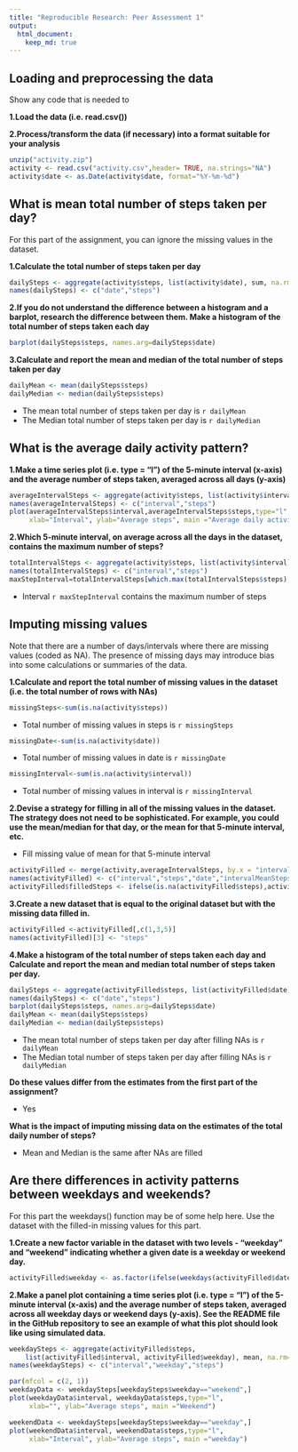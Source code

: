 ```yaml
---
title: "Reproducible Research: Peer Assessment 1"
output: 
  html_document:
    keep_md: true
---
```



## Loading and preprocessing the data

Show any code that is needed to

**1.Load the data (i.e. read.csv())**

**2.Process/transform the data (if necessary) into a format suitable for your analysis**

```r
unzip("activity.zip")
activity <- read.csv("activity.csv",header= TRUE, na.strings="NA")
activity$date <- as.Date(activity$date, format="%Y-%m-%d")
```

## What is mean total number of steps taken per day?

For this part of the assignment, you can ignore the missing values in the dataset.

**1.Calculate the total number of steps taken per day**

```r
dailySteps <- aggregate(activity$steps, list(activity$date), sum, na.rm=TRUE )
names(dailySteps) <- c("date","steps")
```

**2.If you do not understand the difference between a histogram and a barplot, research the difference between them. Make a histogram of the total number of steps taken each day**

```r
barplot(dailySteps$steps, names.arg=dailySteps$date)
```

**3.Calculate and report the mean and median of the total number of steps taken per day**

```r
dailyMean <- mean(dailySteps$steps)
dailyMedian <- median(dailySteps$steps)
```

- The mean total number of steps taken per day is `r dailyMean`
- The Median total number of steps taken per day is `r dailyMedian`

## What is the average daily activity pattern?

**1.Make a time series plot (i.e. type = "l") of the 5-minute interval (x-axis) and the average number of steps taken, averaged across all days (y-axis)**
```r
averageIntervalSteps <- aggregate(activity$steps, list(activity$interval), mean, na.rm=TRUE )
names(averageIntervalSteps) <- c("interval","steps")
plot(averageIntervalSteps$interval,averageIntervalSteps$steps,type="l",
     xlab="Interval", ylab="Average steps", main ="Average daily activity pattern")
```

**2.Which 5-minute interval, on average across all the days in the dataset, contains the maximum number of steps?**
```r
totalIntervalSteps <- aggregate(activity$steps, list(activity$interval), sum, na.rm=TRUE )
names(totalIntervalSteps) <- c("interval","steps")
maxStepInterval=totalIntervalSteps[which.max(totalIntervalSteps$steps),1]
```
- Interval `r maxStepInterval` contains the maximum number of steps

## Imputing missing values

Note that there are a number of days/intervals where there are missing values (coded as NA). The presence of missing days may introduce bias into some calculations or summaries of the data.

**1.Calculate and report the total number of missing values in the dataset (i.e. the total number of rows with NAs)**
```r
missingSteps<-sum(is.na(activity$steps))
```
- Total number of missing values in steps is `r missingSteps`

```r
missingDate<-sum(is.na(activity$date))
```
- Total number of missing values in date is `r missingDate`

```r
missingInterval<-sum(is.na(activity$interval))
```
- Total number of missing values in interval is `r missingInterval`

**2.Devise a strategy for filling in all of the missing values in the dataset. The strategy does not need to be sophisticated. For example, you could use the mean/median for that day, or the mean for that 5-minute interval, etc.**

- Fill missing value of mean for that 5-minute interval
```r
activityFilled <- merge(activity,averageIntervalSteps, by.x = "interval", by.y = "interval")
names(activityFilled) <- c("interval","steps","date","intervalMeanSteps")
activityFilled$filledSteps <- ifelse(is.na(activityFilled$steps),activityFilled$intervalMeanSteps,activityFilled$steps)
```

**3.Create a new dataset that is equal to the original dataset but with the missing data filled in.**
```r
activityFilled <-activityFilled[,c(1,3,5)]
names(activityFilled)[3] <- "steps"
```

**4.Make a histogram of the total number of steps taken each day and Calculate and report the mean and median total number of steps taken per day.** 

```r
dailySteps <- aggregate(activityFilled$steps, list(activityFilled$date), sum, na.rm=TRUE )
names(dailySteps) <- c("date","steps")
barplot(dailySteps$steps, names.arg=dailySteps$date)
dailyMean <- mean(dailySteps$steps)
dailyMedian <- median(dailySteps$steps)
```

- The mean total number of steps taken per day after filling NAs is `r dailyMean`
- The Median total number of steps taken per day after filling NAs is `r dailyMedian`

**Do these values differ from the estimates from the first part of the assignment?**

- Yes

**What is the impact of imputing missing data on the estimates of the total daily number of steps?**

- Mean and Median is the same after NAs are filled

## Are there differences in activity patterns between weekdays and weekends?

For this part the weekdays() function may be of some help here. Use the dataset with the filled-in missing values for this part.

**1.Create a new factor variable in the dataset with two levels - "weekday" and "weekend" indicating whether a given date is a weekday or weekend day.**

```r
activityFilled$weekday <- as.factor(ifelse(weekdays(activityFilled$date,TRUE) %in% c("Sat","Sun"),"weekend","weekday"))
```

**2.Make a panel plot containing a time series plot (i.e. type = "l") of the 5-minute interval (x-axis) and the average number of steps taken, averaged across all weekday days or weekend days (y-axis). See the README file in the GitHub repository to see an example of what this plot should look like using simulated data.**

```r
weekdaySteps <- aggregate(activityFilled$steps, 
    list(activityFilled$interval, activityFilled$weekday), mean, na.rm=TRUE )
names(weekdaySteps) <- c("interval","weekday","steps")

par(mfcol = c(2, 1))
weekdayData <- weekdaySteps[weekdaySteps$weekday=="weekend",]
plot(weekdayData$interval, weekdayData$steps,type="l",
     xlab="", ylab="Average steps", main ="Weekend")

weekendData <- weekdaySteps[weekdaySteps$weekday=="weekday",]
plot(weekendData$interval, weekendData$steps,type="l",
     xlab="Interval", ylab="Average steps", main ="weekday")
```

